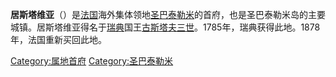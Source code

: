 {{Expand language|1=fr|time=2021-05-03T02:44:35+00:00}}
{{noteTA
|G1=法国地名
}}
{{Infobox settlement
| name = 居斯塔维亚
| native_name = {{Lang|fr|Gustavia}}
| official_name = 
| image_skyline = File:Gustavia Harbor, Saint-Barthélemy.jpg
| imagesize = 250px
| image_caption = 
| image_flag = 
| image_shield = 
| pushpin_map = Saint Barthélemy
| pushpin_label_position = bottom
| pushpin_map_caption = 居斯塔维亚在[[圣巴泰勒米|圣巴泰勒米]]的位置
| motto =
| nickname = 
| settlement_type =首府
| subdivision_type = 國家
| subdivision_name = {{FRA}}
| subdivision_type1 = [[海外集体|海外集体]]
| subdivision_name1 = {{Flag|Saint Barthélemy|local}}
| leader_title = 市長
| leader_name = Bruno Magras
| established_title = 建立
| established_date = 1785年
| established_title3 = 城市地位
| area_total_km2 = 3.4
| population_as_of = 
| population_total = 2,300
| population_density_km2 = auto
| coordinates = {{Coord|17|53|52.47|N|62|51|2.0|W|region:FR|display=inline,title}}
| population_demonym = gustavece
| postal_code_type = 郵政號碼
| postal_code = 97133
| website = {{Url|http://www.portdegustavia.fr}}
}}
'''居斯塔维亚'''（{{Lang-fr|'''Gustavia'''}}）是[[法国|法国]]海外集体领地[[圣巴泰勒米|圣巴泰勒米]]的首府，也是圣巴泰勒米岛的主要城镇。居斯塔维亚得名于[[瑞典|瑞典]]国王[[古斯塔夫三世|古斯塔夫三世]]。1785年，瑞典获得此地。1878年，法国重新买回此地。

[[Category:属地首府|Category:属地首府]]
[[Category:圣巴泰勒米|Category:圣巴泰勒米]]